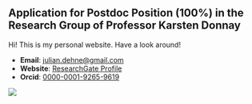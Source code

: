 ::: {.content-visible when-profile="application_zurich_2024"}
# Application for Postdoc Position (100%) in the Research Group of Professor Karsten Donnay
:::

::: {.content-visible when-format="html"}
Hi! This is my personal website. Have a look around!

- **Email**: [julian.dehne@gmail.com](mailto:julian.dehne@gmail.com)
- **Website**: [ResearchGate Profile](https://www.researchgate.net/profile/Julian-Dehne)
- **Orcid**: [0000-0001-9265-9619](https://orcid.org/0000-0001-9265-9619)

![](img/julian_profile.jpg)

:::

